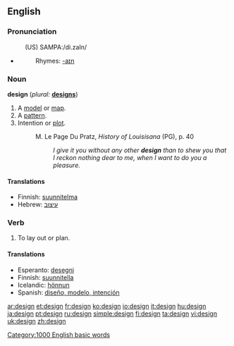 ==English==

===Pronunciation===
:(US) SAMPA:/di.zaIn/
*{{audio|en-us-design.ogg|Audio (US)}}
*:Rhymes: [[Rhymes:English:-aɪn|-aɪn]]

===Noun===
'''design'''  (''plural:'' '''[[designs]]''')
# A [[model]] or [[map]].
# A [[pattern]].
# Intention or [[plot]].
#:M. Le Page Du Pratz, <i>History of Louisisana</i> (PG), p. 40
#:: <i>I give it you without any other <b>design</b> than to shew you that I reckon nothing dear to me, when I want to do you a pleasure.</i>

====Translations====
*Finnish: [[suunnitelma]]
*Hebrew: [[עיצוב]] {{m}}

===Verb===
{{en-verb}}
# To lay out or plan.

====Translations====
*Esperanto: [[desegni]]
*Finnish: [[suunnitella]]
*Icelandic: [[hönnun]]
*Spanish: [[diseño, modelo, intención]]


[[Category:1000 English basic words]]

[[ar:design]]
[[et:design]]
[[fr:design]]
[[ko:design]]
[[io:design]]
[[it:design]]
[[hu:design]]
[[ja:design]]
[[pt:design]]
[[ru:design]]
[[simple:design]]
[[fi:design]]
[[ta:design]]
[[vi:design]]
[[uk:design]]
[[zh:design]]